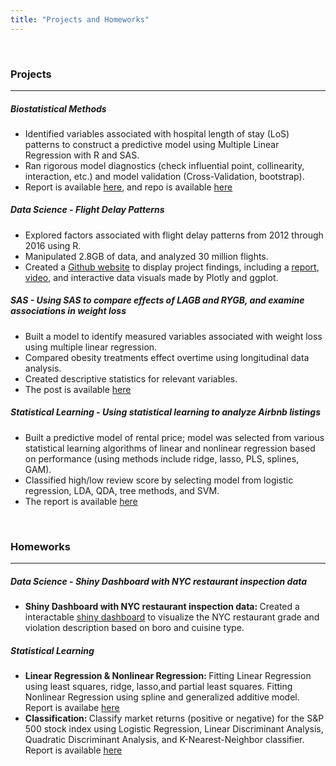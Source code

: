 ```yaml
---
title: "Projects and Homeworks"
---
```

<br>

### Projects
***
##### Biostatistical Methods
*	Identified variables associated with hospital length of stay (LoS) patterns to construct a predictive model using Multiple Linear Regression with R and SAS.
*	Ran rigorous model diagnostics (check influential point, collinearity, interaction, etc.) and model validation (Cross-Validation, bootstrap).
* Report is available [here](Downloads/BMI_Final_Project_Report.pdf), and repo is available [here](https://github.com/ljq312/BMI_FinalProject)

    
##### Data Science - *Flight Delay Patterns*
*	Explored factors associated with flight delay patterns from 2012 through 2016 using R.
*	Manipulated 2.8GB of data, and analyzed 30 million flights.
*	Created a [Github website](https://tuyuqi.github.io/delay_flight_website/index.html) to display project findings, including a [report](https://tuyuqi.github.io/delay_flight_website/flight_delay.html), [video](https://www.youtube.com/watch?v=smI6NE5xw4Y), and interactive data visuals made by Plotly and ggplot.


##### SAS - *Using SAS to compare effects of LAGB and RYGB, and examine associations in weight loss*
* Built a model to identify measured variables associated with weight loss using multiple linear regression.
* Compared obesity treatments effect overtime using longitudinal data analysis.
* Created descriptive statistics for relevant variables.
* The post is available [here](Downloads/P6110_FinalProject_JL.pdf)


##### Statistical Learning - *Using statistical learning to analyze Airbnb listings*
* Built a predictive model of rental price; model was selected from various statistical learning algorithms of linear and nonlinear regression based on performance (using methods include ridge, lasso, PLS, splines, GAM).
* Classified high/low review score by selecting model from logistic regression, LDA, QDA, tree methods, and SVM.
* The report is available [here](Downloads/DS2_final_report.pdf)


<br>

### Homeworks
***
##### Data Science - *Shiny Dashboard with NYC restaurant inspection data*
* **Shiny Dashboard with NYC restaurant inspection data: ** Created a interactable [shiny dashboard](https://ljq312.shinyapps.io/p8105_hw6_jl5025_problem2/) to visualize the NYC restaurant grade and violation description based on boro and cuisine type. 

##### Statistical Learning 
* **Linear Regression & Nonlinear Regression: ** Fitting Linear Regression using least squares, ridge, lasso,and partial least squares. Fitting Nonlinear Regression using spline and generalized additive model. Report is availabe [here](Downloads/hw1.html)
* **Classification: **Classify market returns (positive or negative) for the S&P 500 stock index using Logistic Regression, Linear Discriminant Analysis, Quadratic Discriminant Analysis, and K-Nearest-Neighbor classifier. Report is available [here](Downloads/hw2.html)

